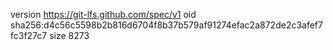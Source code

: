 version https://git-lfs.github.com/spec/v1
oid sha256:d4c56c5598b2b816d6704f8b37b579af91274efac2a872de2c3afef7fc3f27c7
size 8273
